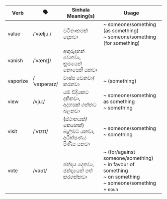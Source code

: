 | Verb     | 🗣️            | Sinhala Meaning(s)                      | Usage                                                      |
| -------- | ------------ | --------------------------------------- | ---------------------------------------------------------------------- |
| value    | /ˈvæljuː/    | වටිනාකමක් දෙනවා                              | ~ someone/something (as something)<br/>~ someone/something (for something)                               |
| vanish   | /ˈvænɪʃ/     | අතුරුදහන් වෙනවා,<br/>ක්‍රමයෙන් නොපෙනී යනවා               |                                                                        |
| vaporize | /ˈveɪpəraɪz/ | වාෂ්ප වෙනවා/කරනවා                            | ~ (something)                                                                |
| view     | /vjuː/       | යම් විදියකට දකිනවා,<br/>අදහසක් ගන්නට බලනවා          | ~ someone/something as something<br/>~ something                                              |
| visit    | /ˈvɪzɪt/     | (ස්ථානයක්/කෙනෙක්) බැලීමට යනවා,<br/>අධීක්ෂණය පිණිස යනවා | ~ someone/something<br/>~ something                                                     |
| vote     | /vəʊt/       | ඡන්දය දෙනවා,<br/>ඡන්දයෙන් පත් කරගන්නවා            | ~ (for/against someone/something)<br/>~ in favour of something<br/>~ on something<br/>~ someone/something + `noun` |